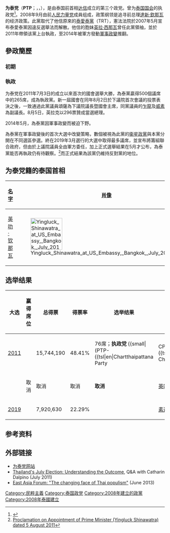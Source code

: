 {{noteTA
|1=zh:英祿; zh-cn:英拉; zh-hk:英祿; zh-sg:英叻; zh-tw:盈拉;
|2=zh:達新; zh-cn:他信; zh-hk:他信; zh-sg:达信; zh-tw:塔克辛;
|3=zh:西那瓦; zh-cn:西那瓦; zh-hk:西那瓦; zh-sg:钦那瓦; zh-tw:欽那瓦;
}}
{{Infobox Political_Party
| name_native    = พรรคเพื่อไทย
| logo           = Pheu Thai Party Logo (2020).svg
| logo_size      = 200px
| colorcode      = {{Party meta/color/为泰党}}
| leader         = 塔克辛·欽那瓦
| secretary_general = Phumtham Wechayachai
| chairperson    = [[素达拉·杰育那攀|素达拉·杰育那攀]]<ref>{{Cite web|url=https://www.aljazeera.com/news/2018/10/police-general-lead-thailand-main-opposition-party-181028135533220.html|title=Police general to lead Thailand's main opposition party|website=www.aljazeera.com|access-date=2019-03-27|archive-date=2020-08-13|archive-url=https://web.archive.org/web/20200813055842/https://www.aljazeera.com/news/2018/10/police-general-lead-thailand-main-opposition-party-181028135533220.html|dead-url=no}}</ref>
| spokesperson   = Prompong Nopparith
| leader1_title  = 
| leader1_name   = Chalerm Ubumrung
| leader2_title  = 領袖
| leader2_name   =Viroj Pao-in
| foundation     = 2008年9月20日
| dissolution    = 
| headquarters   = 泰国曼谷626 BBD Bld. Phraram IV Rd. Mahapruekkaram, Bangrak, 
| newspaper      = 
| youth_wing     =
| membership_year=
|国家=泰国
| membership     =
| ideology       = [[民粹主义|民粹主义]]<br>[[进步主义|进步主义]]<br>[[经济自由主义|经济自由主义]]<br>[[民族自由主义|民族自由主义]]<br>[[新自由主义|新自由主义]]<br>反军政府<br>[[大帐篷|大帐篷]]
| national       = 
| international  = 
|seats1_title = [[泰國眾議院|泰國眾議院]]
| seats1          = {{Infobox political party/seats|137|500|hex={{Party meta/color/为泰党}}}} 
| colors         = {{Color box|{{Party meta/color/为泰党}}|border=darkgray}}{{Color box|#FFFFFF|border=darkgray}}{{Color box|#00008B|border=darkgray}} [[红|红]]、[[白色|白]]、 [[暗蓝|暗蓝]]
| website        = http://www.ptp.or.th
| footnotes      =
|position=[[中间派|中间]]}}

'''为泰党'''（'''PTP'''；{{lang-th|พรรคเพื่อไทย}}，{{RTGS|''Phak Phuea Thai''}}，{{IPA-th|pʰák pʰɯ̂a tʰāj|pron}}），是由泰国前首相[[達新·欽那瓦|达信]]成立的第三个政党。曾为[[泰国|泰国]][[泰国国会|国会]]的执政党<ref>{{Cite web |url=http://news.ifeng.com/world/detail_2011_07/03/7409258_0.shtml |title=他信妹妹将成为泰国历史上首位女总理 |accessdate=2011-07-04 |archive-date=2019-07-17 |archive-url=https://web.archive.org/web/20190717140933/http://news.ifeng.com/world/detail_2011_07/03/7409258_0.shtml |dead-url=no }}</ref>。2008年9月由前[[人民力量党|人民力量党]]成員组成，政策纲领是追寻前总理[[達新·欽那瓦|達新·欽那瓦]]的经济政策。此黨取代了他信原來的[[泰愛泰黨|泰愛泰黨]]（TRT），憲法法院於2007年5月宣布泰愛泰黨因違反選舉法而解散。他信的胞妹[[英拉·西那瓦|英拉·西那瓦]]曾任此黨領袖，並於2011年帶領该黨上台執政，至2014年被軍方發動[[2014年泰國軍事政變|軍事政變]]推翻。

== 參政簡歷 ==
=== 初期 ===
=== 執政 ===
为泰党在2011年7月3日的成立以來首次的國會選舉大勝，為泰黨贏得500個議席中的265席，成為執政黨。新一屆國會在同年8月2日於下議院首次會議的投票表決之後，一致通過此黨議員頌薩為下議院議長暨國會主席，同黨議員的[[乍龍|乍龍]]及[[威素|威素]]為副議長。8月5日，英拉克以296票贊成當選總理。

2014年5月，為泰黨因軍事政變而被迫下野。

為泰黨在軍事政變後的首次大選中改變策略，數個被視為此黨的[[卫星党|衞星政黨]]與本黨分開在不同選區參選。終在2019年3月選行的大選中取得最多議席，並宣布將籌組聯合政府，但由於上議院議員全由軍方委任，加上正式選舉結果在5月才公布，為泰黨能否再執政仍有待觀察。<ref>[[s:Proclamation_on_Appointment_of_Prime_Minister_(Yingluck_Shinawatra)_dated_August_5,_2011|Proclamation on Appointment of Prime Minister (Yingluck Shinawatra) dated 5 August 2011]]</ref>而正式結果為該黨仍維持反對黨的地位。

==为泰党籍的泰国首相==
{| class="sortable wikitable"
|-
! [[名字|名字]]
! [[肖像|肖像]]
! 任期
! 选举
|-
| [[英叻·钦那瓦|英叻·钦那瓦]]
| [[File:Yingluck_Shinawatra_at_US_Embassy,_Bangkok,_July_2011.jpg|100px]]
| 2011年8月5日-2014年5月7日
| [[2011年泰国大选|2011]]
|}

==选举结果==
{| class="wikitable"
|-
! 大选
! 赢得席位
! 总得票
! 得票率
! 选举结果
! 领袖
|-
![[2011年泰國大選|2011]]
| {{Composition bar|265|500|hex={{Party meta/color/为泰党}}}}
| 15,744,190
| 48.41%
| {{increase}}76席；'''执政党''' {{small|(PTP-{{tsl|en|Chartthaipattana Party||CP}}-[[全国发展党|CPPPP]]-{{tsl|en|Phalang Chon Party||PCP}}-{{tsl|en|Mahachon Party||MP}}-{{tsl|en|New Democracy Party (Thailand)||NDP}})}}
| [[英叻·钦那瓦|英叻·钦那瓦]]
|-
!{{tsl|en|2014 Thai general election|2014年泰國大選|2014}}
| 取消
| 取消
| 取消
| '''取消'''
| [[英叻·钦那瓦|英叻·钦那瓦]]
|-
![[2019年泰國眾議院選舉|2019]]
|{{Composition bar|137|500|hex={{Party meta/color/为泰党}}}}
| 7,920,630
| 22.29%
| {{no2|{{decrease}}129席次; '''反對黨'''}}
|[[素達拉·傑育那攀|素達拉·傑育那攀]]
|}

== 参考资料 ==
{{reflist}}

== 外部链接 ==
* [http://www.ptp.or.th 为泰党网站]{{Wayback|url=http://www.ptp.or.th/ |date=20140612051122 }}
* [https://web.archive.org/web/20180828194732/http://www.nbr.org/Research/activity.aspx?id=157 Thailand's July Election: Understanding the Outcome], Q&A with Catharin Dalpino (July 2011)
* [http://www.eastasiaforum.org/2013/06/12/the-changing-face-of-thai-populism/ East Asia Forum: "The changing face of Thai populism"]{{Wayback|url=http://www.eastasiaforum.org/2013/06/12/the-changing-face-of-thai-populism/ |date=20190704025332 }} (June 2013)
{{泰國政黨}}

[[Category:民粹主義|Category:民粹主義]]
[[Category:泰国政党|Category:泰国政党]]
[[Category:2008年建立的政黨|Category:2008年建立的政黨]]
[[Category:2008年泰國建立|Category:2008年泰國建立]]